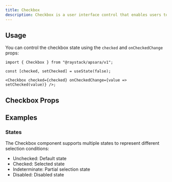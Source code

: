 ```yaml
---
title: Checkbox
description: Checkbox is a user interface control that enables users to toggle between checked, unchecked, and indeterminate states
---
```



<Demo data={playground} />

## Usage

You can control the checkbox state using the `checked` and `onCheckedChange` props:

```tsx
import { Checkbox } from "@raystack/apsara/v1";

const [checked, setChecked] = useState(false);

<Checkbox checked={checked} onCheckedChange={value => setChecked(value)} />;
```

## Checkbox Props

<auto-type-table path="./props.ts" name="CheckboxProps" />

## Examples

### States

The Checkbox component supports multiple states to represent different selection conditions:

- Unchecked: Default state
- Checked: Selected state
- Indeterminate: Partial selection state
- Disabled: Disabled state

<Demo data={statesExamples} />
